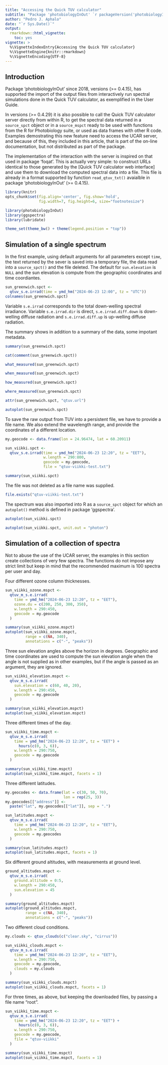 ```yaml
---
title: "Accessing the Quick TUV calculator"
subtitle: "Package 'photobiologyInOut' `r packageVersion('photobiologyInOut')` "
author: "Pedro J. Aphalo"
date: "`r Sys.Date()`"
output: 
  rmarkdown::html_vignette:
    toc: yes
vignette: >
  %\VignetteIndexEntry{Accessing the Quick TUV calculator}
  %\VignetteEngine{knitr::rmarkdown}
  %\VignetteEncoding{UTF-8}
---
```


## Introduction

Package 'photobiologyInOut' since 2018, versions (>= 0.4.15), has supported the
import of the output files from interactively run spectral simulations done in
the Quick TUV calculator, as exemplified in the User Guide. 

In versions (>= 0.4.29) it is also possible to call the Quick TUV calculator
server directly from within R, to get the spectral data returned in a
`source_spct` object or in  a `source_mspct` ready to be used with functions
from the R for Photobiology suite, or used as data frames with other R code.
Examples demostrating this new feature need to access the UCAR server, and
because of this, they included in this article, that is part of the on-line
documentation, but not distributed as part of the package.

The implementation of the interaction with the server is inspired on that used
in package 'foqat'. This is actually very simple: to construct URLs identical to
those generated by the [Quick TUV calculator web interface] and use them to
download the computed spectral data into a file. This file is already in a
format supported by function `read_qtuv_txt()` avaialble in package
'photobiologyInOut' (>= 0.4.15).

```r
library(knitr)
opts_chunk$set(fig.align='center', fig.show='hold',
               fig.width=7, fig.height=6, size="footnotesize")
```

```r
library(photobiologyInOut)
library(ggspectra)
library(lubridate)

theme_set(theme_bw() + theme(legend.position = "top"))
```

## Simulation of a single spectrum

In the first example, using default arguments for all parameters except `time`,
the text returned by the sever is saved into a temporary file, the data read
into a `source_spct()` and the file deleted. The default for `sun.elevation` is
`NULL` and the sun elevation is compute from the geographic coordinates and time
coordiantes.

```r
sun_greenwich.spct <- 
  qtuv_s.e.irrad(time = ymd_hm("2024-06-23 12:00", tz = "UTC"))
colnames(sun_greenwich.spct)
```

Variable `s.e.irrad` corresponds to the total down-welling spectral irradiance. Variable `s.e.irrad.dir` is direct, `s.e.irrad.diff.down` is down-welling diffuse radiation and `s.e.irrad.diff.up` is up-welling diffuse radiation.
 
The summary shows in addition to a summary of the data, some impotant metadata. 

```r
summary(sun_greenwich.spct)
```

```r
cat(comment(sun_greenwich.spct))
```

```r
what_measured(sun_greenwich.spct)
```

```r
when_measured(sun_greenwich.spct)
```

```r
how_measured(sun_greenwich.spct)
```

```r
where_measured(sun_greenwich.spct)
```

```r
attr(sun_greenwich.spct, "qtuv.url")
```

```r
autoplot(sun_greenwich.spct)
```

To save the raw output from TUV into a persistent file, we have to provide a file name. We also extend the wavelength range, and provide the coordinates of a different location.

```r
my.geocode <- data.frame(lon = 24.96474, lat = 60.20911)
```

```r
sun_viikki.spct <- 
  qtuv_s.e.irrad(time = ymd_hm("2024-06-23 12:20", tz = "EET"),
                 w.length = 290:800,
                 geocode = my.geocode,
                 file = "qtuv-viikki-test.txt")

summary(sun_viikki.spct)
```

The file was not deleted as a file name was supplied.

```r
file.exists("qtuv-viikki-test.txt")
```

The spectrum was also imported into R as a `source_spct` object for which
an `autoplot()` method is defined in package 'ggspectra'.

```r
autoplot(sun_viikki.spct)
```

```r
autoplot(sun_viikki.spct, unit.out = "photon")
```

## Simulation of a collection of spectra

Not to abuse the use of the UCAR server, the examples in this section create collections of very few spectra. The functions do not impose any strict limit but keep in mind that the recommended maximum is 100 spectra per user and day.

Four different ozone column thicknesses.

```r
sun_viikki_ozone.mspct <- 
  qtuv_m_s.e.irrad(
    time = ymd_hm("2024-06-23 12:20", tz = "EET"),
    ozone.du = c(200, 250, 300, 350),
    w.length = 290:450,
    geocode = my.geocode
  )

summary(sun_viikki_ozone.mspct)
autoplot(sun_viikki_ozone.mspct, 
         range = c(NA, 340), 
         annotations = c("-", "peaks"))
```

Three sun elevation angles above the horizon in degrees. Geographic and time
coordinates are used to compute the sun elevation angle when the angle is not
supplied as in other examples, but if the angle is passed as an argument, they
are ignored.

```r
sun_viikki_elevation.mspct <- 
  qtuv_m_s.e.irrad(
    sun.elevation = c(60, 40, 20),
    w.length = 290:450,
    geocode = my.geocode
  )

summary(sun_viikki_elevation.mspct)
autoplot(sun_viikki_elevation.mspct)
```

Three different times of the day.

```r
sun_viikki_time.mspct <- 
  qtuv_m_s.e.irrad(
    time = ymd_hm("2024-06-23 12:20", tz = "EET") +
      hours(c(0, 3, 6)),
    w.length = 290:750,
    geocode = my.geocode
  )

summary(sun_viikki_time.mspct)
autoplot(sun_viikki_time.mspct, facets = 1)
```

Three different latitudes.

```r
my.geocodes <- data.frame(lat = c(30, 50, 70),
                          lon = rep(25, 3))
my.geocodes[["address"]] <- 
  paste("lat", my.geocodes[["lat"]], sep = ".")
```

```r
sun_latitudes.mspct <- 
  qtuv_m_s.e.irrad(
    time = ymd_hm("2024-06-23 12:20", tz = "EET"),
    w.length = 290:750,
    geocode = my.geocodes
  )

summary(sun_latitudes.mspct)
autoplot(sun_latitudes.mspct, facets = 1)
```

Six different ground altitudes, with measurements at ground level.

```r
ground_altitudes.mspct <-
  qtuv_m_s.e.irrad(
    ground.altitude = 0:5,
    w.length = 290:450,
    sun.elevation = 45
  )

summary(ground_altitudes.mspct)
autoplot(ground_altitudes.mspct, 
         range = c(NA, 340), 
         annotations = c("-", "peaks"))

```

Two different cloud conditions.

```r
my.clouds <- qtuv_clouds(c("clear.sky", "cirrus"))
```

```r
sun_viikki_clouds.mspct <- 
  qtuv_m_s.e.irrad(
    time = ymd_hm("2024-06-23 12:20", tz = "EET"),
    w.length = 290:750,
    geocode = my.geocode,
    clouds = my.clouds
  )

summary(sun_viikki_clouds.mspct)
autoplot(sun_viikki_clouds.mspct, facets = 1)
```

For three times, as above, but keeping the downloaded files, by passing a file name "root".

```r
sun_viikki_time.mspct <- 
  qtuv_m_s.e.irrad(
    time = ymd_hm("2024-06-23 12:20", tz = "EET") +
      hours(c(0, 3, 6)),
    w.length = 290:750,
    geocode = my.geocode,
    file = "qtuv-viikki"
  )

summary(sun_viikki_time.mspct)
autoplot(sun_viikki_time.mspct, facets = 1)
```


